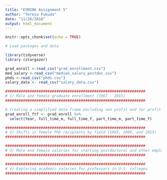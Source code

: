 ```yaml
---
title: "ESM206 Assignment 5"
author: "Teresa Fukuda"
date: "11/26/2018"
output: html_document
---
```


```r
knitr::opts_chunk$set(echo = TRUE)
```

```r
# Load packages and data

library(tidyverse)
library (stargazer)

grad_enroll <-read_csv("grad_enrollment.csv")
med_salary <-read_csv("median_salary_postdoc.csv")
phds <-read_csv("phds.csv")
salary_data <- read_csv("salary_data.csv")

```

```r
###############################################################
# 1) Male and female graduate enrollment (1967 - 2015)
###############################################################

# Creating a simplified data frame excluding non profit and for profit schools as well as irrelavent totals
grad_enroll_ftf <- grad_enroll %>% 
  select(Year, full_time_m, full_time_f, part_time_m, part_time_f)

```

```r
###############################################################
# 2) Shifts in female PhD recipients by field (1985, 2000, and 2015)
###############################################################
```

```r
###############################################################
# 3) Male and female salaries for starting postdoctoral and other employment positions (2015)
###############################################################
```

```r
###############################################################
# 4) Exploring academic salaries for professors in U.S. colleges
###############################################################
```

